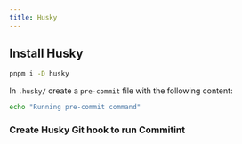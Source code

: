 ```yaml
---
title: Husky
---
```


## Install Husky

```bash
pnpm i -D husky
```

In `.husky/` create a `pre-commit` file with the following content:

```bash
echo "Running pre-commit command"
```

### Create Husky Git hook to run Commitint
